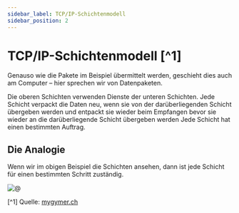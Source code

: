 ```yaml
---
sidebar_label: TCP/IP-Schichtenmodell
sidebar_position: 2
---
```



# TCP/IP-Schichtenmodell [^1]

Genauso wie die Pakete im Beispiel übermittelt werden, geschieht dies auch am Computer – hier sprechen wir von Datenpaketen.

Die oberen Schichten verwenden Dienste der unteren Schichten.
Jede Schicht verpackt die Daten neu, wenn sie von der darüberliegenden Schicht übergeben werden und entpackt sie wieder beim Empfangen bevor sie wieder an die darüberliegende Schicht übergeben werden
Jede Schicht hat einen bestimmten Auftrag.

<Stack />

## Die Analogie

Wenn wir im obigen Beispiel die Schichten ansehen, dann ist jede Schicht für einen bestimmten Schritt zuständig.

![@](./img/001-schichtenmodell-analogie.png)


[^1] Quelle: [mygymer.ch](https://informatik.mygymer.ch/g23c/008.rechnernetze-kommunikation/02.tcp-ip.html)